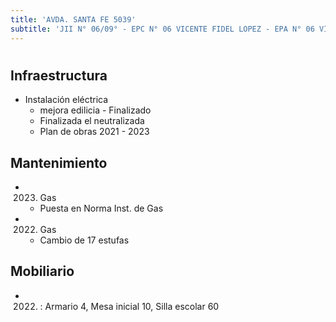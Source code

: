 ```yaml
---
title: 'AVDA. SANTA FE 5039'
subtitle: 'JII N° 06/09° - EPC N° 06 VICENTE FIDEL LOPEZ - EPA N° 06 VICENTE FIDEL LOPEZ'
---
```


#
## Infraestructura

* Instalación eléctrica 
    + mejora edilicia - Finalizado 
    + Finalizada el neutralizada 
    + Plan de obras 2021 - 2023 






## Mantenimiento

*  (2023) Gas 
    + Puesta en Norma Inst. de Gas

*  (2022) Gas 
    + Cambio de 17 estufas





## Mobiliario

*  (2022) : Armario 4, Mesa inicial 10, Silla escolar 60 



